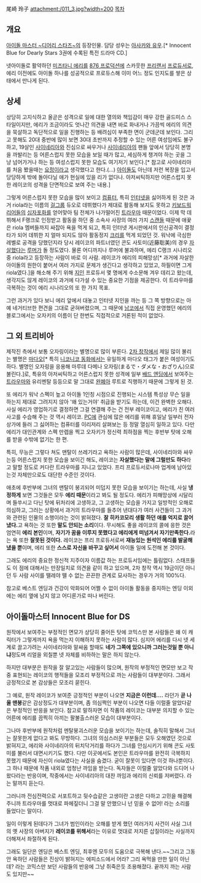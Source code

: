 尾崎 玲子
attachment:/011_3.jpg?width=200
[[목차]]
== 개요 ==
[[아이돌 마스터 ~디어리 스타즈~]]의 등장인물. 담당 성우는 [[아사카와 유우]].[* Innocent Blue for Dearly Stars 3권에 수록된 특전 드라마 CD.]

넷아이돌로 활약하던 [[미즈타니 에리]]를 [[876 프로덕션]]에 스카웃한 [[프리랜서]] [[프로듀서]]로, 에리 이전에도 아이돌 하나를 성공적으로 프로듀스해 이미 어느 정도 인지도를 쌓은 상태에서 만나게 된다.


== 상세 ==
상당히 고지식하고 올곧은 성격으로 일에 대한 열의와 책임감이 매우 강한 골드미스 스타일이지만, 에리가 조금이라도 엇나간 의견을 내면 바로 화내거나 가끔씩 에리의 의견을 묵살하고 독단적으로 일을 진행하는 등 배려심이 부족한 면이 군데군데 보인다. 그리고 못해도 20대 중반에 많이 보면 30대 초반까지 추정할 수 있는 어른 여성임에도 불구하고, 19살인 [[사이네리아]]와 진심으로 싸우거나 [[사이네리아]]의 팬들 앞에서 당당히 본명을 까발리는 등 어른스럽지 못한 모습을 보일 때가 많고, 세심하게 챙겨야 하는 곳을 그냥 넘어가거나 하는 등 여성스럽지 못한 모습도 여기저기 보인다.[* 참고로 사이네리아를 처음 봤을때는 [[요정]]이라고 생각했다고 한다.(...) [[아이돌]]도 아닌데 저런 복장을 입고서 당당하게 밖에 돌아다닐 애가 현실에 있을 리가 없다나. 아저씨틱하지만 어른스럽지 못한 레이코의 성격을 단면적으로 보여 주는 내용.]

그렇게 어른스럽지 못한 모습을 많이 보이고 [[컴퓨터]], 특히 [[인터넷]]을 싫어하게 된 것은 과거 riola라는 이름의 [[걸그룹]] 듀오로 데뷔했다가 제대로 활동해 보지도 못하고 [[키보드워리어]]들의 [[십자포화]]를 얻어맞아 팀 전체가 나가떨어진 [[트라우마]] 때문이었다. 이제 막 데뷔해서 F랭크로 인정받고 활동을 하던 중 소속사 사장의 여러 가지 [[스캔들]] 때문에 애꿎은 riola 멤버들까지 싸잡아 욕을 먹게 되고, 특히 인터넷 게시판에서의 인신공격이 결정타가 되어 데뷔한 지 얼마 되지도 않아 활동정지 [[크리]]를 먹게 되었던 것. 워낙에 극심한 레벨로 공격을 당했던지라 당시 레이코의 파트너였던 콘도 사토미(近藤聡美)의 경우 [[자살]]했다는 [[루머]]가 돌 정도였다. 물론 어디까지나 루머에 불과하며, 에리 C랭크 시나리오 중 riola라고 등장하는 사람이 바로 이 사람. 레이코가 에리의 피해망상[* 과거에 자살한 아이돌의 원한이 붙어서 여러 가지로 문제가 생긴다고 생각하고 있었고, 하필이면 그게 riola였다.]을 해소해 주기 위해 [[지인]] 프로듀서 몇 명에게 수소문해 겨우 데리고 왔는데, 생각지도 않게 레이코의 과거에 다가설 수 있는 중요한 기점을 제공한다. 이 트라우마를 극복하는 것이 에리 시나리오의 또 한 가지 목표.

그런 과거가 있다 보니 에리 앞에서 대놓고 인터넷 지인을 까는 등 그 쪽 방향으로는 아예 네거티브한 편견을 그대로 굳혀버렸으며, 그 때문에 [[남코]]에서 직접 운영했던 에리의 블로그에서는 오자키의 이름이 단 한번도 직접적으로 거론된 적이 없었다.


== 그 외 트리비아 ==
제작진 측에서 보통 오자링이라는 별명으로 많이 부른다. [[2차 창작]]에서 제일 많이 불리는 별명은 [[마다오]][* 특히 [[니코니코 동화]]에서는 유일하게 마다오 태그가 붙은 여성이기도 하다. 별명인 오자링을 응용해 마루데 다메나 오자링(まるで・ダメな・おざりん)으로 불린다.]로, 특유의 아저씨틱하고 어른스럽지 못한 성격에 일부 [[배드 엔딩]]에서 보여주는 [[트라우마]]와 유리멘탈 등등으로 말 그대로 [[완폐아]] 루트로 직행하기 때문에 그렇게 된 것.

또 에리가 워낙 스펙이 높고 아이돌 1인칭 시점으로 진행되는 시스템 특성상 무슨 일을 하는지 제대로 그려지지 않아 '왜 있는거야' 취급을 받기도 하는데, 이건 완벽한 오해다. 사실 에리가 영업하기로 결정하면 그걸 연결해 주는 건 전부 레이코이고, 에리가 친 여러 사고를 수습해 주는 것 역시 레이코. [[PC]]에 관심에 많은 에리를 위해 휴일날 일부러 전자상가에 들러 그 싫어하는 컴퓨터를 이리저리 살펴보는 등 정말 열심히 일하고 있다. 다만 에리가 대인관계와 스펙 만렙을 찍고 오자키가 정신력 최하점을 찍는 후반부 탓에 오해를 받을 수밖에 없기는 한 편.

특히, 무능은 그렇다 쳐도 맨탈이 쓰레기라고 욕하는 사람이 많은데, 사이네리아와 싸우는등 어른스럽지 못한 모습을 보이긴 해도, 레이코는 '''자살했다는 말에 그럴만도 하다'''라고 말할 정도로 커다란 트라우마를 지니고 있었다. 프리 프로듀서로나마 업계에 남아있는것 자체만으로도 대단한 수준인 것이다.

애초에 후반부에 그녀의 맨탈이 붕괴되어 미덥지 못한 모습을 보이기는 하는데, 사실 '''냉정하게''' 보면 그것들은 모두 '''에리 때문'''이라고 봐도 될 정도다. 에리가 피해망상에 시달리며 들쑤시고 다닌 탓에 뒤처리에 고생하고, 그 고생하는 모습을 가지고 일방적인 오해로 의심하고, 그러는 상황에서 과거의 트라우마를 들추어 낸대다가 여러 사건들이 그 과거와 관련된 인물의 소행이라는 것이 밝혀졌다. '''잘 히카코모리 생활 하던 애를 억지로 끌어냈다.'''고 욕하는 것 또한 '''말도 안되는 소리'''이다. 무시해도 좋을 레이코의 콜에 응한 것은 엄연히 '''에리 본인'''이며, '''자기가 꿈을 이루지 못했다고 에리에게 떠넘겨서 자기만족한다.'''라는 욕 또한 '''잘못된 것이다.''' 레이코는 프리 프로듀서로써 '''재능있는 원석인 에리를 발굴해 냈을 뿐'''이며, 에리 또한 '''스스로 자신을 바꾸고 싶어서''' 아이돌 일에 도전해 본 것이다.

그래도 에리의 중요한 정신적 지주이자 이름값 하는 프로듀서임에는 틀림없다. 스태프들도 이 점에 대해서는 만장일치로 의견을 같이 하고 있으며, 2차 창작 역시 19금이던 아니던 두 사람 사이를 뗄레야 뗄 수 없는 끈끈한 관계로 묘사하는 경우가 거의 100%다.

참고로 베스트 엔딩과 건강이 악화되어 어쩔 수 없이 아이돌 활동을 중지하는 엔딩 이외에는 에리 옆에 남지 않고 어디론가로 떠나 버린다.


== 아이돌마스터 Innocent Blue for DS ==
원작에서 보여주는 부정적인 면모가 상당히 줄어든 탓에 코믹스만 본 사람들은 왜 이 캐릭터가 그렇게까지 욕을 먹는지 이해하지 못하는 사람이 많다. 심지어 에리를 다시 넷 세계로 끌고가려는 사이네리아와 말싸움 할때도 '''네가 그쪽에 있으니까 그러는것일 뿐 아니냐'''정도며 리얼을 외칠뿐 넷 자체를 비하하는 말은 하지 않는다.

하지만 대부분은 원작을 잘 알고있는 사람들이 많으며, 원작의 부정적인 면모만 보고 작중 표현되는 레이코의 행적들을 모조리 부정적으로 까는 사람들이 대부분이다. 그래서 긍정적으로 본 감상들은 모조리 묻힌다.

그 예로, 원작 레이코가 보여준 긍정적인 부분이 나오면 '''지금은 이런데....''' 라던가 '''곧 나올 맨붕'''같은 감상정도가 대부분이며, 좀 의심쩍인 부분이 나오면 다들 이럴줄 알았다같은 부정적인 반응을 보인다. 참고로 말하자면 이 작품의 레이코는 대부분 의지할 수 있는 어른에 에리를 끔찍히 아끼는 팔불출스러운 모습이 대부분이다.

그나마 후반부에 원작처럼 멘탈붕괴스러운 모습을 보이기는 하는데, 솔직히 말해서 그녀는 잘못한게 없다고 봐도 무방하다. 그녀의 의심스러운 부분들은 모두 오해였던 것으로 밝혀지고, 에리와 사이네리아의 뒤치닥거리를 하다가 그녀를 안심시키기 위해 콘도 사토미를 불러서 대면시키기도 했다. 다만 이곳에서도 본인은 트라우마를 완전히 극복하지 못했기 때문에 자신이 riola였다는 사실을 숨겼다. 굳이 잘못이 있다면 이것 하나뿐이다. 그 하나 때문에 작품 내외로 엄청난 까임을 받는다. 독자들은 이럴줄 알았다와 드디어 나왔다라는 반응이며, 작중에서는 사이네리아의 대찬 까임과 에리의 신뢰를 저버렸다. 라는 말까지 듣는다.

그러니까 전심전력으로 서포트하고 뒷수습같은 고생이란 고생은 다하고 고민을 해결해 주니까 트라우마를 멋대로 파헤짚더니 그걸 말 안했으니 넌 믿을 수 없어! 라는 소리를 들었다는 말이다.

일이 이렇게 된데다가 그녀가 범인이라는 오해를 받게 했던 여러가지 사건이 사실 그녀의 옛 사장의 아버지가 '''레이코를 위해서'''라는 이유로 멋대로 저지른 삽질이라는 사실까지 더해져서 좌절하게 된다.

그래도 일단은 엔딩은 베스트 엔딩, 최후엔 모두의 도움으로 극복해 낸다.~~그리고 그동안 욕하던 사람들은 진상이 밝혀지는 에피소드에서 어라? 그리 욕먹을 만한 일이 아닌데? 라는 코믹스만 보던 사람들의 반응에 그냥 쥐죽은듯 조용해졌다. 끝까지 까는 사람도 있지만~~





